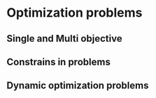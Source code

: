 # Optimization problems

## Single and Multi objective

## Constrains in problems

## Dynamic optimization problems

